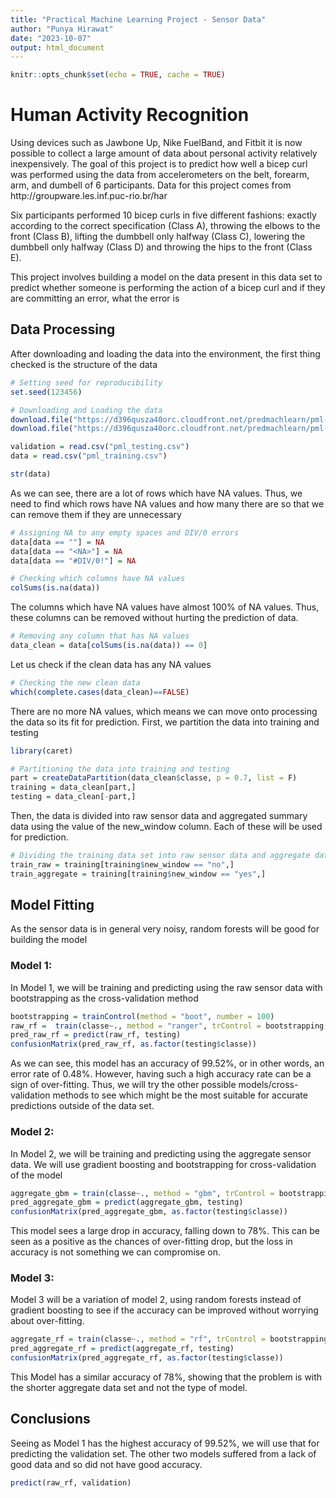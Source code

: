 ```yaml
---
title: "Practical Machine Learning Project - Sensor Data"
author: "Punya Hirawat"
date: "2023-10-07"
output: html_document
---
```


```r
knitr::opts_chunk$set(echo = TRUE, cache = TRUE)
```

# Human Activity Recognition

Using devices such as Jawbone Up, Nike FuelBand, and Fitbit it is now possible to collect a large amount of data about personal activity relatively inexpensively. The goal of this project is to predict how well a bicep curl was performed using the data from accelerometers on the belt, forearm, arm, and dumbell of 6 participants. Data for this project comes from http://groupware.les.inf.puc-rio.br/har

Six participants performed 10 bicep curls in five different fashions: exactly according to the correct specification (Class A), throwing the elbows to the front (Class B), lifting the dumbbell only halfway (Class C), lowering the dumbbell only halfway (Class D) and throwing the hips to the front (Class E).

This project involves building a model on the data present in this data set to predict whether someone is performing the action of a bicep curl and if they are committing an error, what the error is

## Data Processing

After downloading and loading the data into the environment, the first thing checked is the structure of the data
```r
# Setting seed for reproducibility
set.seed(123456)

# Downloading and Loading the data
download.file("https://d396qusza40orc.cloudfront.net/predmachlearn/pml-training.csv", destfile = "pml_training.csv")
download.file("https://d396qusza40orc.cloudfront.net/predmachlearn/pml-testing.csv", destfile = "pml_testing.csv")

validation = read.csv("pml_testing.csv")
data = read.csv("pml_training.csv")

str(data)
```

As we can see, there are a lot of rows which have NA values. Thus, we need to find which rows have NA values and how many there are so that we can remove them if they are unnecessary

```r
# Assigning NA to any empty spaces and DIV/0 errors
data[data == ""] = NA
data[data == "<NA>"] = NA
data[data == "#DIV/0!"] = NA

# Checking which columns have NA values
colSums(is.na(data))
```

The columns which have NA values have almost 100% of NA values. Thus, these columns can be removed without hurting the prediction of data.

```r
# Removing any column that has NA values
data_clean = data[colSums(is.na(data)) == 0]
```

Let us check if the clean data has any NA values

```r
# Checking the new clean data
which(complete.cases(data_clean)==FALSE)
```

There are no more NA values, which means we can move onto processing the data so its fit for prediction.
First, we partition the data into training and testing
```r
library(caret)

# Partitioning the data into training and testing
part = createDataPartition(data_clean$classe, p = 0.7, list = F)
training = data_clean[part,]
testing = data_clean[-part,]
```

Then, the data is divided into raw sensor data and aggregated summary data using the value of the new_window column. Each of these will be used for prediction.
```r
# Dividing the training data set into raw sensor data and aggregate data
train_raw = training[training$new_window == "no",]
train_aggregate = training[training$new_window == "yes",]
```



## Model Fitting

As the sensor data is in general very noisy, random forests will be good for building the model

### Model 1:
In Model 1, we will be training and predicting using the raw sensor data with bootstrapping as the cross-validation method
```r
bootstrapping = trainControl(method = "boot", number = 100)
raw_rf =  train(classe~., method = "ranger", trControl = bootstrapping, data = train_raw[,-c(1:7)])
pred_raw_rf = predict(raw_rf, testing)
confusionMatrix(pred_raw_rf, as.factor(testing$classe))
```

As we can see, this model has an accuracy of 99.52%, or in other words, an error rate of 0.48%. However, having such a high accuracy rate can be a sign of over-fitting. Thus, we will try the other possible models/cross-validation methods to see which might be the most suitable for accurate predictions outside of the data set.



### Model 2:
In Model 2, we will be training and predicting using the aggregate sensor data. We will use gradient boosting and bootstrapping for cross-validation of the model
```r
aggregate_gbm = train(classe~., method = "gbm", trControl = bootstrapping, data = train_aggregate[,-c(1:7)])
pred_aggregate_gbm = predict(aggregate_gbm, testing)
confusionMatrix(pred_aggregate_gbm, as.factor(testing$classe))
```

This model sees a large drop in accuracy, falling down to 78%. This can be seen as a positive as the chances of over-fitting drop, but the loss in accuracy is not something we can compromise on.



### Model 3:
Model 3 will be a variation of model 2, using random forests instead of gradient boosting to see if the accuracy can be improved without worrying about over-fitting.
```r
aggregate_rf = train(classe~., method = "rf", trControl = bootstrapping, data = train_aggregate[,-c(1:7)])
pred_aggregate_rf = predict(aggregate_rf, testing)
confusionMatrix(pred_aggregate_rf, as.factor(testing$classe))
```

This Model has a similar accuracy of 78%, showing that the problem is with the shorter aggregate data set and not the type of model.



## Conclusions

Seeing as Model 1 has the highest accuracy of 99.52%, we will use that for predicting the validation set. The other two models suffered from a lack of good data and so did not have good accuracy.

```r
predict(raw_rf, validation)
```

